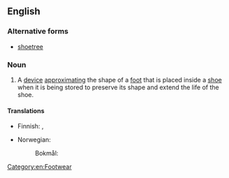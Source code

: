 ==English==

===Alternative forms===
* [[shoetree]]

===Noun===
{{en-noun}}
{{wikipedia}}

#A [[device]] [[approximating]] the shape of a [[foot]] that is placed inside a [[shoe]] when it is being stored to preserve its shape and extend the life of the shoe.

====Translations====
{{trans-top|device to preserve the shape of a shoe}}
* Finnish: {{t|fi|lepolesti}}, {{t+|fi|lesti}}
{{trans-mid}}
* Norwegian:
*: Bokmål: {{t|nb|skoblokk|m}}
{{trans-bottom}}

[[Category:en:Footwear]]